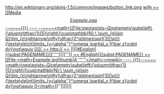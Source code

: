 http://en.wiktionary.org/skins-1.5/common/images/button_link.png
[[
== #English|wife ==
[[Media:<math>Example.ogg</math><nowiki>--~~~~{{}}
----
--~~~~<math>[[File:\neg\exists~Q\ne\empty\sube\left\{\plusmn\tfrac{1}{5}\right\}\cup\mathbb{N}:\ \sum_{q\isin Q}\lim_{z\rightarrow\infty}\dfrac{2^q\times\sqrt[3]{\pi}}{\textstyle\int\limits_{y=\alpha''}^\omega \partial_x f(\bar z)\cdot dy}\not\equiv 0]][
== http:// ==
[[[[#English|{{subst:PAGENAME}}]]'''''[[]]'''[[
== #English|{{subst:PAGENAME}} ==
[[File:<math>Example.jpg|thumb|A ''''''</math><nowiki>
----
{{}}--~~~~<math>\neg\exists~Q\ne\empty\sube\left\{\plusmn\tfrac{1}{5}\right\}\cup\mathbb{N}:\ \sum_{q\isin Q}\lim_{z\rightarrow\infty}\dfrac{2^q\times\sqrt[3]{\pi}}{\textstyle\int\limits_{y=\alpha''}^\omega \partial_x f(\bar z)\cdot dy}\not\equiv 0</math></nowiki>]]]]'']]]</math></nowiki>]]]]